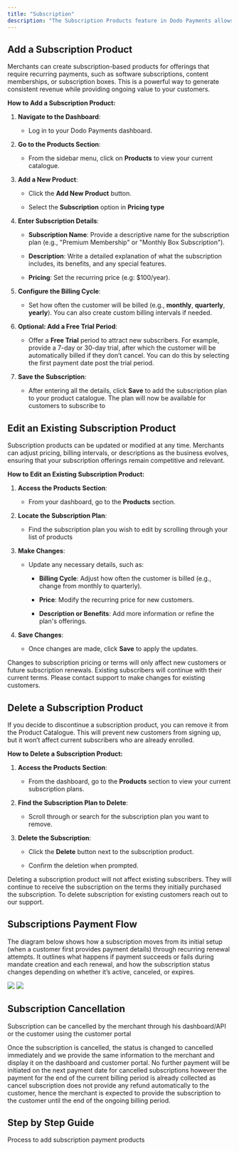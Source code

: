 ```yaml
---
title: "Subscription"
description: "The Subscription Products feature in Dodo Payments allows merchants to offer products that are billed on a recurring basis, such as monthly memberships, SaaS (Software-as-a-Service) plans, or recurring deliveries. This feature provides flexibility in setting up pricing, billing cycles, and even free trials, making it ideal for businesses looking to offer ongoing services or products."
---
```


## Add a Subscription Product

Merchants can create subscription-based products for offerings that require recurring payments, such as software subscriptions, content memberships, or subscription boxes. This is a powerful way to generate consistent revenue while providing ongoing value to your customers.

**How to Add a Subscription Product:**

1. **Navigate to the Dashboard**:

   * Log in to your Dodo Payments dashboard.

2. **Go to the Products Section**:

   * From the sidebar menu, click on **Products** to view your current catalogue.

3. **Add a New Product**:

   * Click the **Add New Product** button.

   * Select the **Subscription** option in **Pricing type**

4. **Enter Subscription Details**:

   * **Subscription Name**: Provide a descriptive name for the subscription plan (e.g., "Premium Membership" or "Monthly Box Subscription").

   * **Description**: Write a detailed explanation of what the subscription includes, its benefits, and any special features.

   * **Pricing**: Set the recurring price (e.g: $100/year).

5. **Configure the Billing Cycle**:

   * Set how often the customer will be billed (e.g., **monthly**, **quarterly**, **yearly**). You can also create custom billing intervals if needed.

6. **Optional: Add a Free Trial Period**:

   * Offer a **Free Trial** period to attract new subscribers. For example, provide a 7-day or 30-day trial, after which the customer will be automatically billed if they don’t cancel. You can do this by selecting the first payment date post the trial period.

7. **Save the Subscription**:

   * After entering all the details, click **Save** to add the subscription plan to your product catalogue. The plan will now be available for customers to subscribe to

## **Edit an Existing Subscription Product**

Subscription products can be updated or modified at any time. Merchants can adjust pricing, billing intervals, or descriptions as the business evolves, ensuring that your subscription offerings remain competitive and relevant.

**How to Edit an Existing Subscription Product:**

1. **Access the Products Section**:

   * From your dashboard, go to the **Products** section.

2. **Locate the Subscription Plan**:

   * Find the subscription plan you wish to edit by scrolling through your list of products

3. **Make Changes**:

   * Update any necessary details, such as:

     * **Billing Cycle**: Adjust how often the customer is billed (e.g., change from monthly to quarterly).

     * **Price**: Modify the recurring price for new customers.

     * **Description or Benefits**: Add more information or refine the plan's offerings.

4. **Save Changes**:

   * Once changes are made, click **Save** to apply the updates.

<Info>Changes to subscription pricing or terms will only affect new customers or future subscription renewals. Existing subscribers will continue with their current terms. Please contact support to make changes for existing customers.</Info>

## **Delete a Subscription Product**

If you decide to discontinue a subscription product, you can remove it from the Product Catalogue. This will prevent new customers from signing up, but it won’t affect current subscribers who are already enrolled.

**How to Delete a Subscription Product:**

1. **Access the Products Section**:

   * From the dashboard, go to the **Products** section to view your current subscription plans.

2. **Find the Subscription Plan to Delete**:

   * Scroll through or search for the subscription plan you want to remove.

3. **Delete the Subscription**:

   * Click the **Delete** button next to the subscription product.

   * Confirm the deletion when prompted.

<Info>Deleting a subscription product will not affect existing subscribers. They will continue to receive the subscription on the terms they initially purchased the subscription. To delete subscription for existing customers reach out to our support.</Info>

## Subscriptions Payment Flow

The diagram below shows how a subscription moves from its initial setup (when a customer first provides payment details) through recurring renewal attempts. It outlines what happens if payment succeeds or fails during mandate creation and each renewal, and how the subscription status changes depending on whether it’s active, canceled, or expires.

 <Frame>
    <img src="/images/subscriptions/mandate-creation.png"  />
  </Frame>
  <Frame>
    <img src="/images/subscriptions/payment-renewal.png" />
  </Frame>

## Subscription Cancellation

Subscription can be cancelled by the merchant through his dashboard/API or the customer using the customer portal 

Once the subscription is cancelled, the status is changed to cancelled immediately and we provide the same information to the merchant and display it on the dashboard and customer portal. No further payment will be initiated on the next payment date for cancelled subscriptions however the payment for the end of the current billing period is already collected as cancel subscription does not provide any refund automatically to the customer, hence the merchant is expected to provide the subscription to the customer until the end of the ongoing billing period.

## Step by Step Guide

<Card title="Subscription Products" horizontal icon="repeat" href="/guides/subscription-product">
  Process to add subscription payment products
</Card>